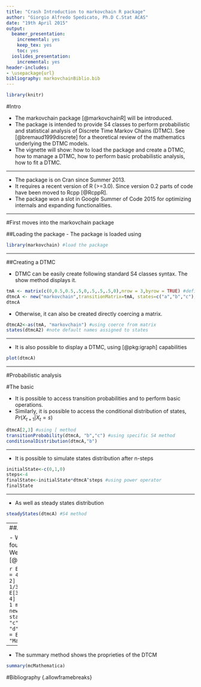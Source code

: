 ```yaml
---
title: "Crash Introduction to markovchain R package"
author: "Giorgio Alfredo Spedicato, Ph.D C.Stat ACAS"
date: "19th April 2015"
output:
  beamer_presentation:
    incremental: yes
    keep_tex: yes
    toc: yes
  ioslides_presentation:
    incremental: yes
header-includes:
- \usepackage{url}
bibliography: markovchainBiblio.bib
---
```


```r
library(knitr)
```

<!--
%\VignetteEngine{knitr::rmarkdown }
%\VignetteIndexEntry{Intro to the lifecontingencies R package}
-->

#Intro

- The markovchain package [@markovchainR] will be introduced.
- The package is intended to provide S4 classes to perform probabilistic and statistical analysis of Discrete Time Markov Chains (DTMC). See [@bremaud1999discrete] for a theoretical review of the mathematics underlying the DTMC models.
- The vignette will show: how to load the package and create a DTMC, how to manage a DTMC, how to perform basic probabilistic analysis, how to fit a DTMC.

---

- The package is on Cran since Summer 2013.
- It requires a recent version of R (>=3.0). Since version 0.2 parts of code have been moved to Rcpp [@RcppR].
- The package won a slot in Google Summer of Code 2015 for optimizing internals and expanding functionalities.

---

#First moves into the markovchain package

##Loading the package
- The package is loaded using 

```r
library(markovchain) #load the package
```

---

##Creating a DTMC

- DTMC can be easily create following standard S4 classes syntax. The show method displays it.

```r
tmA <- matrix(c(0,0.5,0.5,.5,0,.5,.5,.5,0),nrow = 3,byrow = TRUE) #define the transition matrix
dtmcA <- new("markovchain",transitionMatrix=tmA, states=c("a","b","c"), name="MarkovChain A") #create the DTMC
dtmcA
```

- Otherwise, it can also be created directly coercing a matrix.

```r
dtmcA2<-as(tmA, "markovchain") #using coerce from matrix
states(dtmcA2) #note default names assigned to states
```

---

- It is also possible to display a DTMC, using [@pkg:igraph] capabilities

```r
plot(dtmcA)
```

---

#Probabilistic analysis

#The basic

- It is possible to access transition probabilities and to perform basic operations.
- Similarly, it is possible to access the conditional distribution of states, $Pr\left ( X_{t+1} | X_{t}=s \right )$

```r
dtmcA[2,3] #using [ method
transitionProbability(dtmcA, "b","c") #using specific S4 method
conditionalDistribution(dtmcA,"b")
```

---

- It is possible to simulate states distribution after n-steps

```r
initialState<-c(0,1,0)
steps<-4
finalState<-initialState*dtmcA^steps #using power operator
finalState
```

---

- As well as steady states distribution

```r
steadyStates(dtmcA) #S4 method
```

---
##Advanced 

- We use an example found on Mathematica Web page, [@mathematica]

```r
E <- matrix(0, nrow = 4, ncol = 4)
E[1, 2] <- 1;E[2, 1] <- 1/3; E[2, 3] <- 2/3
E[3,2] <- 1/4; E[3, 4] <- 3/4; E[4, 3] <- 1
mcMathematica <- new("markovchain", states = c("a", "b", "c", "d"),transitionMatrix = E,
name = "Mathematica")
```

---

- The summary method shows the proprieties of the DTCM

```r
summary(mcMathematica)
```


#Bibliography {.allowframebreaks}
